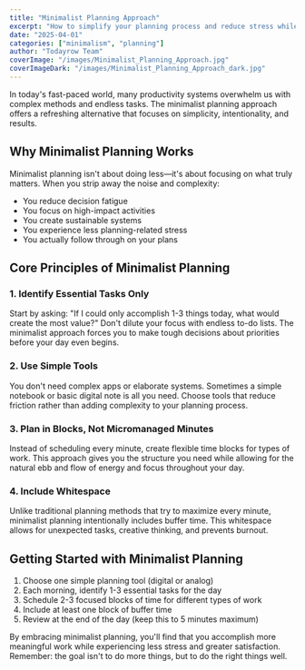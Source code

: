 ```yaml
---
title: "Minimalist Planning Approach"
excerpt: "How to simplify your planning process and reduce stress while improving results"
date: "2025-04-01"
categories: ["minimalism", "planning"]
author: "Todayrow Team"
coverImage: "/images/Minimalist_Planning_Approach.jpg"
coverImageDark: "/images/Minimalist_Planning_Approach_dark.jpg"
---
```


In today's fast-paced world, many productivity systems overwhelm us with complex methods and endless tasks. The minimalist planning approach offers a refreshing alternative that focuses on simplicity, intentionality, and results.

## Why Minimalist Planning Works

Minimalist planning isn't about doing less—it's about focusing on what truly matters. When you strip away the noise and complexity:

- You reduce decision fatigue
- You focus on high-impact activities
- You create sustainable systems
- You experience less planning-related stress
- You actually follow through on your plans

## Core Principles of Minimalist Planning

### 1. Identify Essential Tasks Only

Start by asking: "If I could only accomplish 1-3 things today, what would create the most value?" Don't dilute your focus with endless to-do lists. The minimalist approach forces you to make tough decisions about priorities before your day even begins.

### 2. Use Simple Tools

You don't need complex apps or elaborate systems. Sometimes a simple notebook or basic digital note is all you need. Choose tools that reduce friction rather than adding complexity to your planning process.

### 3. Plan in Blocks, Not Micromanaged Minutes

Instead of scheduling every minute, create flexible time blocks for types of work. This approach gives you the structure you need while allowing for the natural ebb and flow of energy and focus throughout your day.

### 4. Include Whitespace

Unlike traditional planning methods that try to maximize every minute, minimalist planning intentionally includes buffer time. This whitespace allows for unexpected tasks, creative thinking, and prevents burnout.

## Getting Started with Minimalist Planning

1. Choose one simple planning tool (digital or analog)
2. Each morning, identify 1-3 essential tasks for the day
3. Schedule 2-3 focused blocks of time for different types of work
4. Include at least one block of buffer time
5. Review at the end of the day (keep this to 5 minutes maximum)

By embracing minimalist planning, you'll find that you accomplish more meaningful work while experiencing less stress and greater satisfaction. Remember: the goal isn't to do more things, but to do the right things well.
